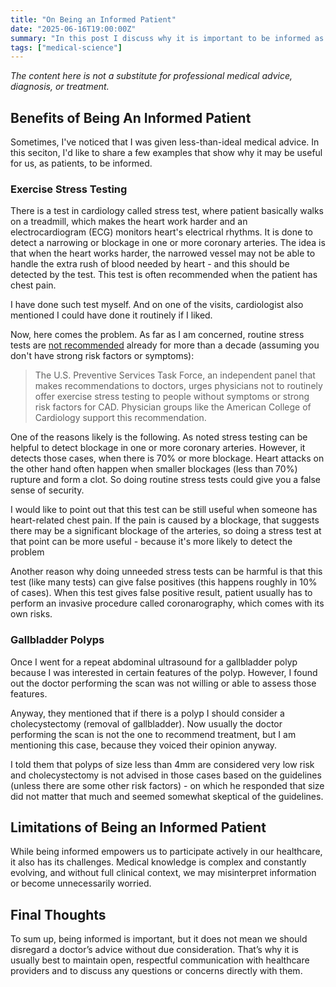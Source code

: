 ```yaml
---
title: "On Being an Informed Patient"
date: "2025-06-16T19:00:00Z"
summary: "In this post I discuss why it is important to be informed as a patient."
tags: ["medical-science"]
---
```


_The content here is not a substitute for professional medical advice, diagnosis, or treatment._

## Benefits of Being An Informed Patient

Sometimes, I've noticed that I was given less-than-ideal medical advice.
In this seciton, I'd like to share a few examples that show why it may be useful for us, as patients, to be informed.

### Exercise Stress Testing

There is a test in cardiology called stress test, where patient basically walks on a treadmill,
which makes the heart work harder and an electrocardiogram (ECG) monitors heart's electrical rhythms.
It is done to detect a narrowing or blockage in one or more coronary arteries.
The idea is that when the heart works harder, the narrowed vessel may not be able to handle the extra rush of blood needed by heart - and this should be detected by the test.
This test is often recommended when the patient has chest pain.

I have done such test myself. And on one of the visits, cardiologist also mentioned I could have done it routinely
if I liked.

Now, here comes the problem. As far as I am concerned, routine stress tests are [not recommended](https://www.health.harvard.edu/newsletter_article/cardiac-exercise-stress-testing-what-it-can-and-cannot-tell-you)
already for more than a decade (assuming you don't have strong risk factors or symptoms):

> The U.S. Preventive Services Task Force, an independent panel that makes recommendations to doctors, urges physicians not to routinely offer exercise stress testing to people without symptoms or strong risk factors for CAD. Physician groups like the American College of Cardiology support this recommendation.

One of the reasons likely is the following. As noted stress testing can be helpful to detect blockage in one or more coronary arteries.
However, it detects those cases, when there is 70% or more blockage. Heart attacks on the other hand often happen when smaller blockages (less than 70%)
rupture and form a clot. So doing routine stress tests could give you a false sense of security.

I would like to point out that this test can be still useful when someone has heart-related chest pain. If the pain is caused by a blockage, that suggests there may be a significant blockage of the arteries, so doing a stress test at that point can be more useful - because it's more likely to detect the problem

Another reason why doing unneeded stress tests can be harmful is that this test (like many tests) can give false positives (this happens roughly in 10% of cases).
When this test gives false positive result, patient usually has to perform an invasive procedure called coronarography, which comes with its own risks.

### Gallbladder Polyps

Once I went for a repeat abdominal ultrasound for a gallbladder polyp because I was interested in certain features of the polyp.
However, I found out the doctor performing the scan was not willing or able to assess those features.

Anyway, they mentioned that if there is a polyp I should consider a cholecystectomy (removal of gallbladder). Now usually the doctor performing the scan
is not the one to recommend treatment, but I am mentioning this case, because they voiced their opinion anyway.

I told them that polyps of size less than 4mm are considered very low risk and cholecystectomy is not advised in those cases based
on the guidelines (unless there are some other risk factors) - on which he responded that size did not matter that much and
seemed somewhat skeptical of the guidelines.

## Limitations of Being an Informed Patient

While being informed empowers us to participate actively in our healthcare, it also has its challenges. Medical knowledge
is complex and constantly evolving, and without full clinical context, we may misinterpret information or become unnecessarily
worried.

## Final Thoughts

To sum up, being informed is important, but it does not mean we should disregard a doctor’s advice without due consideration.
That’s why it is usually best to maintain open, respectful communication with healthcare providers and to discuss any questions or concerns directly with them.
